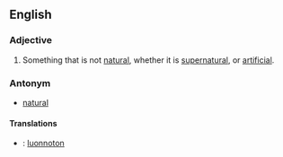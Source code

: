 ==English==

===Adjective===
#Something that is not [[natural]], whether it is [[supernatural]], or [[artificial]].

===Antonym===
*[[natural]]

====Translations====
{{top}}<!--languages from A to I go here-->
*{{fi}}: [[luonnoton]]
{{mid}}<!--languages from J to Z go here-->
{{bottom}}